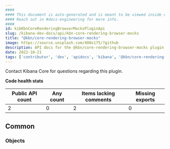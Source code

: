```yaml
---
####
#### This document is auto-generated and is meant to be viewed inside our experimental, new docs system.
#### Reach out in #docs-engineering for more info.
####
id: kibKbnCoreRenderingBrowserMocksPluginApi
slug: /kibana-dev-docs/api/kbn-core-rendering-browser-mocks
title: "@kbn/core-rendering-browser-mocks"
image: https://source.unsplash.com/400x175/?github
description: API docs for the @kbn/core-rendering-browser-mocks plugin
date: 2022-10-21
tags: ['contributor', 'dev', 'apidocs', 'kibana', '@kbn/core-rendering-browser-mocks']
---
```




Contact Kibana Core for questions regarding this plugin.

**Code health stats**

| Public API count  | Any count | Items lacking comments | Missing exports |
|-------------------|-----------|------------------------|-----------------|
| 2 | 0 | 2 | 0 |

## Common

### Objects
<DocDefinitionList data={kbnCoreRenderingBrowserMocksObj.common.objects}/>

